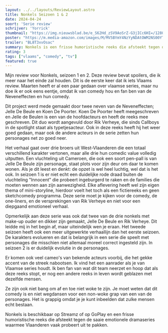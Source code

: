 ```yaml
---
layout: ../../layouts/ReviewLayout.astro
title: Nonkels Seizoen 1 & 2
date: 2024-04-24
soort: 'Serie review'
schrijver: 'Yorrick'
thumbnail: "https://img.nieuwsblad.be/e_S62Hd_zSV9AoSrZ-G3jICc6HI=/1280x853/smart/https%3A%2F%2Fstatic.nieuwsblad.be%2FAssets%2FImages_Upload%2F2022%2F06%2F27%2F10870afb-4513-4c12-8d41-0b3a31631860.jpg"
poster: "https://m.media-amazon.com/images/M/MV5BYmY4NzYyNDAtOWM2NS00YTMxLWFjMTctYzc4ZmQ2OWMyNzhhXkEyXkFqcGdeQXVyNDYzMTI3OTI@._V1_FMjpg_UX1000_.jpg"
trailer: "BL8T3xvOsac"
summary: Nonkels is een frisse humoristische reeks die afsteekt tegen de saaie emotionele dramaseries waarmee Vlaanderen vaak probeert uit te pakken. De drie Nonkels spelen hun rol met veel enthousiasme en ze zijn niet bang voor een non-woke grap hier en daar.
rating: 3
tags: ["vlaams", "comedy", "tv"]
featured: true
---
```


Mijn review voor Nonkels, seizoen 1 en 2. Deze review bevat spoilers, die ik meer naar het einde zal houden. 
Dit is de eerste keer dat ik iets Vlaams review. Maarten heeft er al een paar gedaan over vlaamse series, maar nu doe ik er ook eens eentje, omdat ik van comedy hou en fan ben van de Neveneffecten en hun comedy.

Dit project werd mede gemaakt door twee neven van de Neveneffecten; Jelle De Beule en Koen De Poorter. 
Koen De Poorter heeft meegeschreven en Jelle de Beulen is een van de hoofdacteurs en heeft de reeks mee geschreven. 
Dit duo wordt aangevuld door Rik Verheye, die sinds Callboys in de spotlight staat als typetjesacteur. Ook in deze reeks heeft hij het weer goed gedaan, maar ook de andere acteurs in de serie zetten hun personages net zo goed neer.

Het verhaal gaat over drie broers uit West-Vlaanderen die een totaal verschillend karakter vertonen, maar alle drie hun comedic value volledig uitputten. Een vluchteling uit Cameroen, die ook een soort pen-pall is van Jelle De Beule zijn personage, staat plots voor zijn deur om daar te komen wonen. Als je dit leest en denkt: de opzet is wel heel luchtig, wel dat is het ook. In seizoen 1 is er niet echt een duidelijke rode draad buiten de vluchteling "Innocent" die probeert ingeburgerd te raken en de families die moeten wennen aan zijn aanwezigheid. Elke aflevering heeft wel zijn eigen thema of mini-storyline, hierdoor voelt het toch als een fictiereeks en geen sketchcomedy programma. Deze serie moet je kijken voor de comedy, de one-liners, en de versprekingen van Rik Verheye en niet voor een diepgaand emotioneel verhaal.

Opmerkelijk aan deze serie was ook dat twee van de drie nonkels met make-up ouder en dikker zijn gemaakt, Jelle De Beule en Rik Verheye. Dit leidde mij in het begin af, maar uiteindelijk wen je eraan. Het tweede seizoen heeft ook een meer uitgewerkte verhaallijn dan het eerste seizoen. De karakters evolueren en dat is belangrijk in een serie die speelt met personages die misschien niet allemaal moreel correct ingesteld zijn. In seizoen 2 is er duidelijk evolutie in de personages.

Er komen ook veel cameo's van bekende acteurs voorbij, die het gekke accent van de streek nabootsen. Ik vind het een aanrader als je van Vlaamse series houdt. Ik ben fan van wat dit team neerzet en hoop dat als deze reeks stopt, er nog een andere reeks in leven wordt geblazen met dezelfde mensen. 

Ze zijn ook niet bang om af en toe niet woke te zijn. Je moet weten dat dit comedy is en niet wegdansen voor een non-woke grap van een van de personages. Het is grappig omdat je je kunt inbeelden dat zulke mensen echt bestaan. 

Nonkels is beschikbaar op Streamz of op GoPlay en een frisse humoristische reeks die afsteekt tegen de saaie emotionele dramaseries waarmee Vlaanderen vaak probeert uit te pakken.